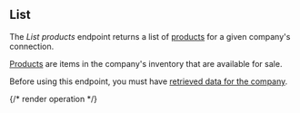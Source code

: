 ## List

The *List products* endpoint returns a list of [products](https://docs.codat.io/commerce-api#/schemas/Product) for a given company's connection.

[Products](https://docs.codat.io/commerce-api#/schemas/Product) are items in the company's inventory that are available for sale.

Before using this endpoint, you must have [retrieved data for the company](https://docs.codat.io/codat-api#/operations/refresh-company-data).
    

{/* render operation */}
